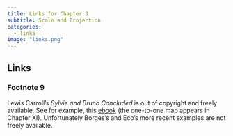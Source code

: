 ```yaml
---
title: Links for Chapter 3
subtitle: Scale and Projection
categories:
  - links
image: "links.png"
---
```


## Links 
### Footnote 9
Lewis Carroll's _Sylvie and Bruno Concluded_ is out of copyright and freely available. See for example, this [ebook](https://standardebooks.org/ebooks/lewis-carroll/sylvie-and-bruno) (the one-to-one map appears in Chapter XI). Unfortunately Borges's and Eco's more recent examples are not freely available.
